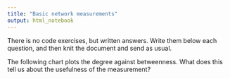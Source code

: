 ```yaml
---
title: "Basic network measurements"
output: html_notebook
---
```


There is no code exercises, but written answers. Write them below each question, and then knit the document and send as usual. 

The following chart plots the degree against betweenness. What does this tell us about the usefulness of the measurement?